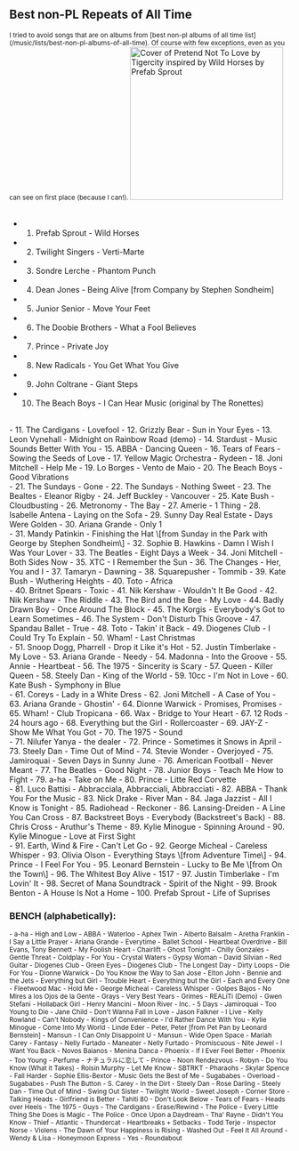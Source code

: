 
## Best non-PL Repeats of All Time

<small>
I tried to avoid songs that are on albums from [best non-pl albums of all time list](/music/lists/best-non-pl-albums-of-all-time).
Of course with few exceptions, even as you can see on first place (because I can!).
</small>

<img src={cover.src} height="275" title="Cover of Pretend Not To Love by Tigercity inspired by Wild Horses by Prefab Sprout" />
<br/>
<br/>

- 1. Prefab Sprout - Wild Horses
- 2. Twilight Singers - Verti-Marte
- 3. Sondre Lerche - Phantom Punch
- 4. Dean Jones - Being Alive \[from Company by Stephen Sondheim\]
- 5. Junior Senior - Move Your Feet
- 6. The Doobie Brothers - What a Fool Believes
- 7. Prince - Private Joy
- 8. New Radicals - You Get What You Give
- 9. John Coltrane - Giant Steps
- 10. The Beach Boys - I Can Hear Music (original by The Ronettes)

<br/>
- 11. The Cardigans - Lovefool
- 12. Grizzly Bear - Sun in Your Eyes
- 13. Leon Vynehall - Midnight on Rainbow Road (demo)
- 14. Stardust - Music Sounds Better With You     
- 15. ABBA - Dancing Queen
- 16. Tears of Fears - Sowing the Seeds of Love
- 17. Yellow Magic Orchestra - Rydeen
- 18. Joni Mitchell - Help Me
- 19. Lo Borges - Vento de Maio
- 20. The Beach Boys - Good Vibrations

<br/>
- 21. The Sundays - Gone
- 22. The Sundays - Nothing Sweet
- 23. The Bealtes - Eleanor Rigby
- 24. Jeff Buckley - Vancouver
- 25. Kate Bush - Cloudbusting
- 26. Metronomy - The Bay
- 27. Amerie - 1 Thing
- 28. Isabelle Antena - Laying on the Sofa
- 29. Sunny Day Real Estate - Days Were Golden
- 30. Ariana Grande - Only 1

<br/>
- 31. Mandy Patinkin - Finishing the Hat \[from Sunday in the Park with George by Stephen Sondheim\]
- 32. Sophie B. Hawkins - Damn I Wish I Was Your Lover
- 33. The Beatles - Eight Days a Week
- 34. Joni Mitchell - Both Sides Now
- 35. XTC - I Remember the Sun
- 36. The Changes - Her, You and I
- 37. Tamaryn - Dawning
- 38. Squarepusher - Tommib
- 39. Kate Bush - Wuthering Heights
- 40. Toto - Africa

<br/>
- 40. Britnet Spears - Toxic
- 41. Nik Kershaw - Wouldn't It Be Good
- 42. Nik Kershaw - The Riddle
- 43. The Bird and the Bee - My Love
- 44. Badly Drawn Boy - Once Around The Block
- 45. The Korgis - Everybody's Got to Learn Sometimes
- 46. The System - Don't Disturb This Groove
- 47. Spandau Ballet - True
- 48. Toto - Takin' it Back
- 49. Diogenes Club - I Could Try To Explain
- 50. Wham! - Last Christmas

<br/>
- 51. Snoop Dogg, Pharrell - Drop it Like it's Hot
- 52. Justin Timberlake - My Love
- 53. Ariana Grande - Needy
- 54. Madonna - Into the Groove
- 55. Annie - Heartbeat
- 56. The 1975 - Sincerity is Scary
- 57. Queen - Killer Queen
- 58. Steely Dan - King of the World
- 59. 10cc - I'm Not in Love
- 60. Kate Bush - Symphony in Blue

<br/>
- 61. Coreys - Lady in a White Dress
- 62. Joni Mitchell - A Case of You
- 63. Ariana Grande - Ghostin'
- 64. Dionne Warwick - Promises, Promises
- 65. Wham! - Club Tropicana
- 66. Wax - Bridge to Your Heart
- 67. 12 Rods - 24 hours ago
- 68. Everything but the Girl - Rollercoaster
- 69. JAY-Z - Show Me What You Got 
- 70. The 1975 - Sound

<br/>
- 71. Nilufer Yanya - the dealer
- 72. Prince - Sometimes it Snows in April
- 73. Steely Dan - Time Out of Mind
- 74. Stevie Wonder - Overjoyed
- 75. Jamiroquai - Seven Days in Sunny June
- 76. American Football - Never Meant
- 77. The Beatles - Good Night
- 78. Junior Boys - Teach Me How to Fight
- 79. a-ha - Take on Me
- 80. Prince - Litte Red Corvette

<br/>
- 81. Luco Battisi - Abbracciala, Abbracciali, Abbracciati
- 82. ABBA - Thank You For the Music
- 83. Nick Drake - River Man
- 84. Jaga Jazzist - All I Know is Tonight
- 85. Radiohead - Reckoner
- 86. Lansing-Dreiden - A Line You Can Cross
- 87. Backstreet Boys - Everybody (Backstreet's Back)
- 88. Chris Cross - Aruthur's Theme
- 89. Kylie Minogue - Spinning Around
- 90. Kylie Minogue - Love at First Sight

<br/>
- 91. Earth, Wind & Fire - Can't Let Go
- 92. George Micheal - Careless Whisper
- 93. Olivia Olson - Everything Stays \[from Adventure Time\]
- 94. Prince - I Feel For You
- 95. Leonard Bernstein - Lucky to Be Me \[from On the Town\]
- 96. The Whitest Boy Alive - 1517
- 97. Justin Timberlake - I'm Lovin' It
- 98. Secret of Mana Soundtrack - Spirit of the Night
- 99. Brook Benton - A House Is Not a Home
- 100. Prefab Sprout - Life of Suprises

### BENCH (alphabetically):

<small>
- a-ha - High and Low
- ABBA - Waterloo
- Aphex Twin - Alberto Balsalm
- Aretha Franklin - I Say a Little Prayer
- Ariana Grande - Everytime
- Ballet School - Heartbeat Overdrive
- Bill Evans, Tony Bennett - My Foolish Heart
- Chairlift - Ghost Tonight
- Chilly Gonzales - Gentle Threat
- Coldplay - For You
- Crystal Waters - Gypsy Woman
- David Silvian - Red Guitar
- Diogenes Club - Green Eyes
- Diogenes Club - The Longest Day
- Dirty Loops - Die For You
- Dionne Warwick - Do You Know the Way to San Jose
- Elton John - Bennie and the Jets
- Everything but Girl - Trouble Heart
- Everything but the Girl - Each and Every One
- Fleetwood Mac - Hold Me
- George Micheal - Careless Whisper
- Golpes Bajos - No Mires a los Ojos de la Gente
- Grays - Very Best Years
- Grimes - REALiTi (Demo)
- Gwen Stefani - Hollaback Girl
- Henry Mancini - Moon River
- Inc. - 5 Days
- Jamiroquai - Too Young to Die
- Jane Child - Don't Wanna Fall in Love
- Jason Falkner - I Live
- Kelly Rowland - Can't Nobody
- Kings of Convenience - I'd Rather Dance With You
- Kylie Minogue - Come Into My World
- Linde Eder - Peter, Peter [from Pet Pan by Leonard Bernstein]
- Mansun - I Can Only Disappoint U
- Mansun - Wide Open Space
- Mariah Carey - Fantasy
- Nelly Furtado - Maneater
- Nelly Furtado - Promiscuous
- Nite Jewel - I Want You Back
- Novos Baianos - Menina Danca
- Phoenix - If I Ever Feel Better
- Phoenix - Too Young
- Perfume - ナチュラルに恋して
- Prince - Noon Rendezvous
- Robyn - Do You Know (What it Takes)
- Roisin Murphy - Let Me Know
- SBTRKT - Pharaohs
- Skylar Spence - Fall Harder
- Sophie Ellis-Bextor - Music Gets the Best of Me
- Sugababes - Overload
- Sugababes - Push The Button
- S. Carey - In the Dirt
- Steely Dan - Rose Darling
- Steely Dan - Time Out of Mind
- Swing Out Sister - Twilight World
- Sweet Joseph - Corner Store
- Talking Heads - Girlfriend is Better
- Tahiti 80 - Don't Look Below
- Tears of Fears - Heads over Heels
- The 1975 - Guys
- The Cardigans - Erase/Rewind
- The Police - Every Little Thing She Does is Magic
- The Police - Once Upon a Daydream
- Tha' Rayne - Didn't You Know
- Thief - Atlantic
- Thundercat - Heartbreaks + Setbacks
- Todd Terje - Inspector Norse
- Violens - The Dawn of Your Happiness is Rising
- Washed Out - Feel It All Around
- Wendy & Lisa - Honeymoon Express
- Yes - Roundabout
</small>

